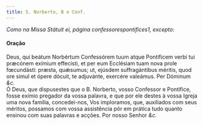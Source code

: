 ```yaml
---
title: S. Norberto, B e Conf.
---
```


<em>Como na Missa Státuit ei, página confessorespontifices1, excepto:</em>

<h4 class="text-center">Oração</h4>
<div class="grid grid-cols-2 gap-5">
  <span class="text-justify">
    Deus, qui beátum Norbértum Confessórem tuum atque Pontíficem verbi tui
    præcónem exímium effecísti, et per eum Ecclésiam tuam nova prole fœcundásti:
    præsta, quǽsumus; ut, ejúsdem suffragántibus méritis, quod ore simul et
    ópere dócuit, te adjuvánte, exercére valeámus. Per Dóminum <em>&c.</em>
  </div>
  <span class="text-justify">
    Ó Deus, que dispusestes que o B. Norberto, vosso Confessor e Pontífice,
    fosse exímio pregador da vossa palavra, e que por ele destes à vossa Igreja
    uma nova família, concedei-nos, Vos imploramos, que, auxiliados com seus
    méritos, possamos com vossa assistência pôr em prática tudo quanto ensinou
    com suas palavras e acções. Por nosso Senhor <em>&c.</em>
  </span>
</div>

